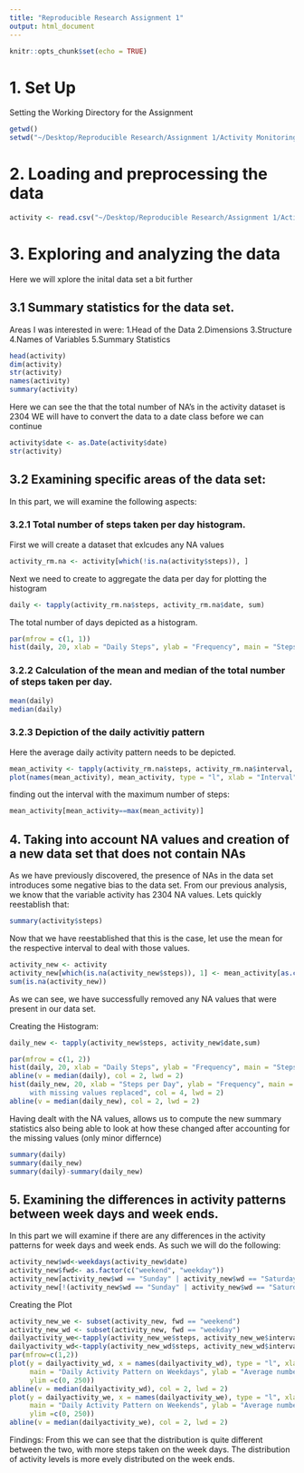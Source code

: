 ```yaml
---
title: "Reproducible Research Assignment 1"
output: html_document
---
```


```r
knitr::opts_chunk$set(echo = TRUE)
```

# 1. Set Up 
Setting the Working Directory for the Assignment 
```r
getwd()
setwd("~/Desktop/Reproducible Research/Assignment 1/Activity Monitoring Data ")
```

# 2. Loading and preprocessing the data
```r
activity <- read.csv("~/Desktop/Reproducible Research/Assignment 1/Activity Monitoring Data /activity.csv")
```

# 3. Exploring and analyzing the data
Here we will xplore the inital data set a bit further 

## 3.1 Summary statistics for the data set.
Areas I was interested in were: 
1.Head of the Data 
2.Dimensions
3.Structure
4.Names of Variables 
5.Summary Statistics

```r
head(activity)
dim(activity)
str(activity)
names(activity)
summary(activity)
```
Here we can see the that the total number of NA's in the activity dataset is 2304
WE will have to convert the data to a date class before we can continue 

```r
activity$date <- as.Date(activity$date)
str(activity)
```

## 3.2 Examining specific areas of the data set: 
In this part, we will examine the following aspects:

### 3.2.1 Total number of steps taken per day histogram. 

First we will create a dataset that exlcudes any NA values

```r
activity_rm.na <- activity[which(!is.na(activity$steps)), ]
```

Next we need to create to aggregate the data per day for plotting the histogram

```r
daily <- tapply(activity_rm.na$steps, activity_rm.na$date, sum)
```

The total number of days depicted as a histogram. 
```r
par(mfrow = c(1, 1))
hist(daily, 20, xlab = "Daily Steps", ylab = "Frequency", main = "Steps per Day", col = "blue")
```

### 3.2.2 Calculation of the mean and median of the total number of steps taken per day.

```r
mean(daily)
median(daily)
```

### 3.2.3 Depiction of the daily activitiy pattern

Here the average daily activity pattern needs to be depicted.
```r
mean_activity <- tapply(activity_rm.na$steps, activity_rm.na$interval, mean)
plot(names(mean_activity), mean_activity, type = "l", xlab = "Interval", ylab = "Average Steps Taken", main = "Activity Pattern")
```

finding out the interval with the maximum number of steps: 

```r
mean_activity[mean_activity==max(mean_activity)]
```

## 4. Taking into account NA values and creation of a new data set that does not contain NAs
As we have previously discovered, the presence of NAs in the data set introduces some negative bias to the data set. 
From our previous analysis, we know that the variable activity has 2304 NA values. 
Lets quickly reestablish that: 

```r
summary(activity$steps)
```

Now that we have reestablished that this is the case, let use the mean for the respective interval to deal with those values. 

```r
activity_new <- activity
activity_new[which(is.na(activity_new$steps)), 1] <- mean_activity[as.character(activity_new[which(is.na(activity_new$steps)), 3])]
sum(is.na(activity_new))
```
As we can see, we have successfully removed any NA values that were present in our data set. 

Creating the Histogram: 

```r
daily_new <- tapply(activity_new$steps, activity_new$date,sum)
```

```r
par(mfrow = c(1, 2))
hist(daily, 20, xlab = "Daily Steps", ylab = "Frequency", main = "Steps per Day", col = 4)
abline(v = median(daily), col = 2, lwd = 2)
hist(daily_new, 20, xlab = "Steps per Day", ylab = "Frequency", main = "Total Number of Steps Taken Per day 
     with missing values replaced", col = 4, lwd = 2)
abline(v = median(daily_new), col = 2, lwd = 2)
```

Having dealt with the NA values, allows us to compute the new summary statistics also being able to look at how these changed after accounting for the missing values (only minor differnce)

```r
summary(daily)
summary(daily_new)
summary(daily)-summary(daily_new)
```

## 5. Examining the differences in activity patterns between week days and week ends.

In this part we will examine if there are any differences in the activity patterns for week days and week ends. As such we will do the following: 

```r
activity_new$wd<-weekdays(activity_new$date)
activity_new$fwd<- as.factor(c("weekend", "weekday"))
activity_new[activity_new$wd == "Sunday" | activity_new$wd == "Saturday" ,5]<- factor("weekend")
activity_new[!(activity_new$wd == "Sunday" | activity_new$wd == "Saturday"),5 ]<- factor("weekday")
```

Creating the Plot 

```r
activity_new_we <- subset(activity_new, fwd == "weekend") 
activity_new_wd <- subset(activity_new, fwd == "weekday") 
dailyactivity_we<-tapply(activity_new_we$steps, activity_new_we$interval, mean)
dailyactivity_wd<-tapply(activity_new_wd$steps, activity_new_wd$interval, mean)
par(mfrow=c(1,2))
plot(y = dailyactivity_wd, x = names(dailyactivity_wd), type = "l", xlab = "5-Minute Interval", 
     main = "Daily Activity Pattern on Weekdays", ylab = "Average number of steps", 
     ylim =c(0, 250))
abline(v = median(dailyactivity_wd), col = 2, lwd = 2)
plot(y = dailyactivity_we, x = names(dailyactivity_we), type = "l", xlab = "5-Minute Interval", 
     main = "Daily Activity Pattern on Weekends", ylab = "Average number of steps", 
     ylim =c(0, 250))
abline(v = median(dailyactivity_we), col = 2, lwd = 2)
```

Findings: 
From this we can see that the distribution is quite different between the two, with more steps taken on the week days. 
The distribution of activity levels is more evely distributed on the week ends. 
